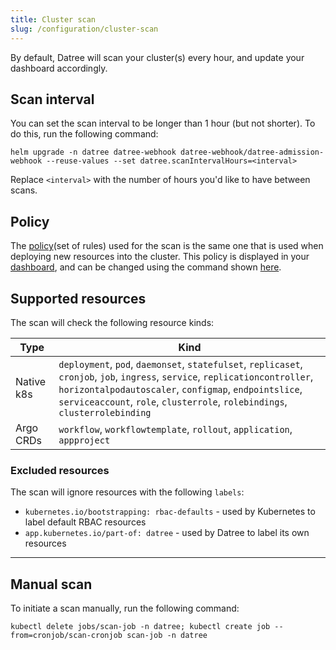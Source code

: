 ```yaml
---
title: Cluster scan
slug: /configuration/cluster-scan
---
```


By default, Datree will scan your cluster(s) every hour, and update your dashboard accordingly.  

## Scan interval

You can set the scan interval to be longer than 1 hour (but not shorter). To do this, run the following command:
```terminal
helm upgrade -n datree datree-webhook datree-webhook/datree-admission-webhook --reuse-values --set datree.scanIntervalHours=<interval>
```

Replace `<interval>` with the number of hours you'd like to have between scans.

## Policy

The [policy](/built-in-rules)(set of rules) used for the scan is the same one that is used when deploying new resources into the cluster. This policy is displayed in your [dashboard](https://app.datree.io), and can be changed using the command shown [here](/configuration/behavior#options).

## Supported resources

The scan will check the following resource kinds:

| **Type** | **Kind** |
|---|---|
| Native k8s | `deployment`, `pod`, `daemonset`, `statefulset`,	`replicaset`, `cronjob`, `job`, `ingress`, `service`, `replicationcontroller`, `horizontalpodautoscaler`, `configmap`, `endpointslice`, `serviceaccount`, `role`, `clusterrole`, `rolebindings`, `clusterrolebinding` |
| Argo CRDs | `workflow`, `workflowtemplate`, `rollout`, `application`, `appproject` |

### Excluded resources

The scan will ignore resources with the following `labels`:
* `kubernetes.io/bootstrapping: rbac-defaults` - used by Kubernetes to label default RBAC resources
* `app.kubernetes.io/part-of: datree` - used by Datree to label its own resources

---

## Manual scan

To initiate a scan manually, run the following command:

```terminal
kubectl delete jobs/scan-job -n datree; kubectl create job --from=cronjob/scan-cronjob scan-job -n datree
```


